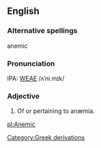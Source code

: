 ==English==
===Alternative spellings===
anemic
===Pronunciation===
IPA: [[WEAE]] /ʌˈni.mɪk/



===Adjective===
# Of or pertaining to anæmia.
<!-- material copied from Webster's Revised Unabridged Dictionary (1913) -->
[[Category:Greek derivations]]

[[pl:Anemic]]